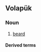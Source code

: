 ==Volapük==

===Noun===
{{head|vo|noun}}

# [[beard]]

====Derived terms====
{{der3|vo
|baliban
|balibihijeifan
|balibijeifan
|balibijijeifan
|balibik
|balibil
|balibön
|nenbalib
|nenbalibik
}}